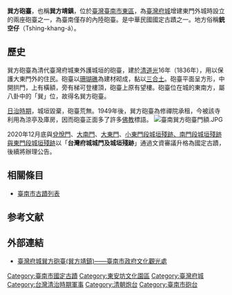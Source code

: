 {{Coord|22|59|03|N|120|13|10|E|display=title}}
{{tw monument
|name=巽方砲臺
|formername=
|image=臺南巽方砲臺.JPG
|imagename=巽方砲臺正面
|othername=巽方靖鎮
|formalname=
|level=國定古蹟
|class=關塞
|time={{QIN}}道光十六年（1836年）
|location={{TWN}}臺南市東區光華街10號<br/>（修禪院內）
|open=
|cost=
|website=
|reg_url =https://nchdb.boch.gov.tw/assets/advanceSearch/monument/19851127000061
}}
'''巽方砲臺'''，也稱'''巽方靖鎮'''，位於[[臺灣|臺灣]][[臺南市|臺南市]][[東區_(臺南市)|東區]]，為[[臺灣府城|臺灣府城]]增建東門外城時設立的兩座砲臺之一，為臺南僅存的內陸砲臺。是中華民國國定古蹟之一。地方俗稱'''銃空仔'''（Tshìng-khang-á）。

==歷史==
巽方砲臺為清代臺灣府城東外護城垣的砲臺，建於[[清|清]][[道光|道光]]16年（1836年），用以保護大東門外的住民。砲臺以[[珊瑚礁|珊瑚礁]]為建材砌成，黏以[[三合土|三合土]]。砲臺平面呈方形，中開拱門，上有橫額，旁有梯可登樓頂，砲臺上原有望樓。砲臺位在城的東南方，屬八卦中的「巽」位，故得名巽方砲臺。

[[台灣日治時期|日治時期]]，城垣毀棄，砲臺荒無。1949年後，巽方砲臺為修禪院承租，今被該寺利用為涼亭及庫房，因而砲臺正面多了許多[[佛教|佛教]]標語。{{R|:0}}
[[File:臺南巽方砲臺門額.JPG|thumb]]

2020年12月底與[[兌悅門|兌悅門]]、[[寧南門_(臺南市)|大南門]]、[[迎春門_(臺南市)|大東門]]、[[臺灣府城城垣殘蹟|小東門段城垣殘跡、南門段城垣殘跡與東門段城垣殘跡]]以「'''台灣府城城門及城垣殘跡'''」通過文資審議升格為國定古蹟，後續將辦理公告。{{R|:1}}

== 相關條目 ==
*[[臺南市古蹟列表|臺南市古蹟列表]]

==参考文献==
{{reflist|refs=
<ref name=":0">{{cite book | language = zh | author = 洪敏麟 | coauthors =  | title =臺南市市區史蹟調查報告書  | url =https://tm.ncl.edu.tw/article?u=022_002_00001740  | date = 1979-06-30 | location =  | publisher = 臺灣省文獻委員會| isbn = |oclc=815643269}}</ref>
<ref name=":1">{{cite news|author=劉婉君|url=https://news.ltn.com.tw/amp/news/life/paper/1421762|title=〈台灣府城6遺跡 升格國定古蹟〉|newspaper=《自由時報》|date=2020-12-28}}</ref>
}}

==外部連結==
{{commons category|Xunfang Fortress}}
*[https://www.twtainan.net/zh-tw/attractions/detail/720 臺灣府城巽方砲臺(巽方靖鎮)——臺南市政府文化觀光處]

{{臺灣府城}}{{臺南市古蹟}}
{{中華民國國定古蹟}}

[[Category:臺南市國定古蹟|Category:臺南市國定古蹟]]
[[Category:東安坊文化園區|Category:東安坊文化園區]]
[[Category:臺灣府城|Category:臺灣府城]]
[[Category:台灣清治時期軍事|Category:台灣清治時期軍事]]
[[Category:清朝炮台|Category:清朝炮台]]
[[Category:臺南市砲台|Category:臺南市砲台]]